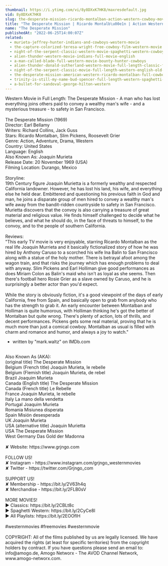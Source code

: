 ```yaml
---
thumbnail: https://i.ytimg.com/vi/8y8DXxK7HK8/maxresdefault.jpg
vid: 8y8DXxK7HK8
slug: the-desperate-mission-ricardo-montalban-action-western-cowboy-movie
title: "The Desperate Mission | Ricardo Montalb\u00e1n | Action Western | Cowboy Movie"
name: "The Desperate Mission"
publishedAt: "2022-06-25T14:00:07Z"
related:
  - murieta-jeffrey-hunter-indians-and-cowboys-western-movie
  - the-capture-colorized-teresa-wright-free-cowboy-film-western-movie
  - night-of-the-serpent-classic-western-movie-spaghetti-western-cowboy-film
  - alien-thunder-western-movie-indians-full-movie-english
  - a-man-called-blade-full-western-movie-bounty-hunter-cowboys
  - alien-thunder-donald-sutherland-western-movie-full-length-classic-feature-film-english
  - night-of-the-serpent-classic-movie-full-length-western-english-old-cowboy-movie
  - the-desperate-mission-american-western-ricardo-montalban-full-cowboy-movie
  - trinity-is-still-my-name-bud-spencer-full-length-western-spaghetti-western-full-movie
  - a-bullet-for-sandoval-george-hilton-western
---
```


Western Movie in Full Length: The Desperate Mission - A man who has lost everything joins others paid to convey a wealthy man's wife - and a mysterious treasure - to safety in San Francisco.<br />
<br />
The Desperate Mission (1969)<br />
Director: Earl Bellamy<br />
Writers: Richard Collins, Jack Guss<br />
Stars: Ricardo Montalban, Slim Pickens, Roosevelt Grier<br />
Genre: Action, Adventure, Drama, Western<br />
Country: United States<br />
Language: English<br />
Also Known As: Joaquin Murieta<br />
Release Date: 20 November 1969 (USA)<br />
Filming Location: Durango, Mexico<br />
<br />
Storyline:<br />
19th Century figure Joaquin Murietta is a formerly wealthy and respected California landowner. However, he has lost his land, his wife, and everything else he held dear. Embittered and questioning his previous faith in God and man, he joins a disparate group of men hired to convey a wealthy man's wife away from the bandit-ridden countryside to safety in San Francisco. Murietta discovers that the convoy is also carrying a treasure of great material and religious value. He finds himself challenged to decide what he believes, and what he should do, in the face of threats to himself, to the convoy, and to the people of southern California.<br />
<br />
Reviews:<br />
"This early TV movie is very enjoyable, starring Ricardo Montalban as the real life Joaquin Murrieta and it basically fictionalized story of how he was hired by Anthony Caruso to a scorched his wife Ina Balin to San Francisco along with a statue of the holy mother. There is betrayal afoot among the wagon train, and that risks the journey which has enough problems to deal with anyway. Slim Pickens and Earl Holliman give good performances as does Miriam Colon as Balin's maid who isn't as loyal as she seems. Then there's football hero Rosie Grier as a slave owned by Caruso, and he is surprisingly a better actor than you'd expect.<br />
<br />
While the story is obviously fiction, it's a good viewpoint of the days of early California, free from Spain, and basically open to grab from anybody who has the strength to grab it. An early encounter between Montalban and Holliman is quite humorous, with Holliman thinking he's got the better of Montalban but quite wrong. There's plenty of action, lots of thrills, and decent performances. Pickens gets some real material, proving that he is much more than just a comical cowboy. Montalban as usual is filled with charm and romance and humor, and always a joy to watch."<br />
- written by "mark.waltz" on IMDb.com<br />
<br />
Also Known As (AKA):<br />
(original title) The Desperate Mission<br />
Belgium (French title) Joaquin Murieta, le rebelle<br />
Belgium (Flemish title) Joaquin Murieta, de rebel<br />
Brazil Joaquim Murieta<br />
Canada (English title) The Desperate Mission<br />
Canada (French title) Le Rebelle<br />
France Joaquin Murieta, le rebelle<br />
Italy La mano della vendetta<br />
Portugal Joaquim Murieta<br />
Romania Misiunea disperata<br />
Spain Misión desesperada<br />
UK Joaquin Murieta<br />
USA (alternative title) Joaquin Murietta<br />
USA The Desperate Mission<br />
West Germany Das Gold der Madonna<br />
<br />
✘ Website: https://www.grjngo.com<br />
<br />
FOLLOW US!<br />
✘ Instagram - https://www.instagram.com/grjngo_westernmovies<br />
✘ Twitter - https://twitter.com/Grjngo_com<br />
<br />
SUPPORT US!<br />
✘ Membership - https://bit.ly/2V63h4q<br />
✘ Merchandise - https://bit.ly/2FLB0sV<br />
<br />
MORE MOVIES! <br />
► Classics: https://bit.ly/2CBLt8c <br />
► Spaghetti Western: https://bit.ly/2CyCe8I <br />
► All Playlists: https://bit.ly/2EOOfIH <br />
<br />
#westernmovies #freemovies #westernmovie<br />
<br />
COPYRIGHT: All of the films published by us are legally licensed. We have acquired the rights (at least for specific territories) from the copyright holders by contract. If you have questions please send an email to: info@amogo.de, Amogo Networx - The AVOD Channel Network, www.amogo-networx.com.